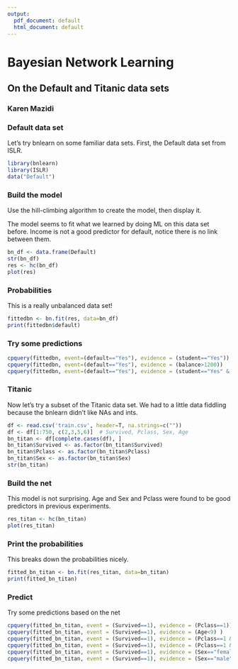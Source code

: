 ```yaml
---
output:
  pdf_document: default
  html_document: default
---
```

# Bayesian Network Learning
## On the Default and Titanic data sets
### Karen Mazidi

### Default data set

Let's try bnlearn on some familiar data sets. First, the Default data set from ISLR. 

```r
library(bnlearn)
library(ISLR)
data("Default")
```

### Build the model

Use the hill-climbing algorithm to create the model, then display it. 

The model seems to fit what we learned by doing ML on this data set before. Income is not a good predictor for default, notice there is no link between them.


```r
bn_df <- data.frame(Default)
str(bn_df)
res <- hc(bn_df)
plot(res)
```


### Probabilities

This is a really unbalanced data set!

```r
fittedbn <- bn.fit(res, data=bn_df)
print(fittedbn$default)
```


### Try some predictions

```r
cpquery(fittedbn, event=(default=="Yes"), evidence = (student=="Yes"))
cpquery(fittedbn, event=(default=="Yes"), evidence = (balance>1200))
cpquery(fittedbn, event=(default=="Yes"), evidence = (student=="Yes" & balance>1200))
```

### Titanic

Now let's try a subset of the Titanic data set. We had to a little data fiddling because the bnlearn didn't like NAs and ints. 


```r
df <- read.csv('train.csv', header=T, na.strings=c(""))
df <- df[1:750, c(2,3,5,6)]  # Survived, Pclass, Sex, Age
bn_titan <- df[complete.cases(df), ]
bn_titan$Survived <- as.factor(bn_titan$Survived)
bn_titan$Pclass <- as.factor(bn_titan$Pclass)
bn_titan$Sex <- as.factor(bn_titan$Sex)
str(bn_titan)
```


### Build the net

This model is not surprising. Age and Sex and Pclass were found to be good predictors in previous experiments.

```r
res_titan <- hc(bn_titan)
plot(res_titan)
```

### Print the probabilities

This breaks down the probabilities nicely.


```r
fitted_bn_titan <- bn.fit(res_titan, data=bn_titan)
print(fitted_bn_titan)
```


### Predict

Try some predictions based on the net

```r
cpquery(fitted_bn_titan, event = (Survived==1), evidence = (Pclass==1))
cpquery(fitted_bn_titan, event = (Survived==1), evidence = (Age<9) )
cpquery(fitted_bn_titan, event = (Survived==1), evidence = (Pclass==1 & Age<=9) )
cpquery(fitted_bn_titan, event = (Survived==1), evidence = (Pclass==1 & Age>9) )
cpquery(fitted_bn_titan, event = (Survived==1), evidence = (Sex=="female") )
cpquery(fitted_bn_titan, event = (Survived==1), evidence = (Sex=="male" & Age>21) )
```


